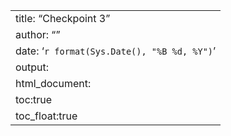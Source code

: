 ---
title: "Checkpoint 3"
author: ""
date: '`r format(Sys.Date(), "%B %d, %Y")`'
output:
  html_document:
    toc:true
    toc_float:true
---